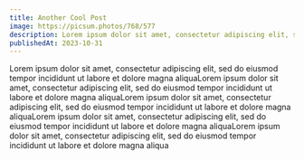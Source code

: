```yaml
---
title: Another Cool Post
image: https://picsum.photos/768/577
description: Lorem ipsum dolor sit amet, consectetur adipiscing elit, sed do eiusmod tempor incididunt ut labore et dolore magna aliqua
publishedAt: 2023-10-31
---
```


Lorem ipsum dolor sit amet, consectetur adipiscing elit, sed do eiusmod tempor incididunt ut labore et dolore magna aliquaLorem ipsum dolor sit amet, consectetur adipiscing elit, sed do eiusmod tempor incididunt ut labore et dolore magna aliquaLorem ipsum dolor sit amet, consectetur adipiscing elit, sed do eiusmod tempor incididunt ut labore et dolore magna aliquaLorem ipsum dolor sit amet, consectetur adipiscing elit, sed do eiusmod tempor incididunt ut labore et dolore magna aliquaLorem ipsum dolor sit amet, consectetur adipiscing elit, sed do eiusmod tempor incididunt ut labore et dolore magna aliqua
